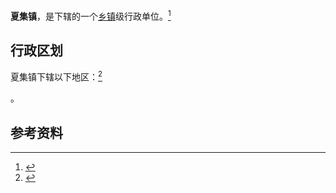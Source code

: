 {{中国乡级行政区|34/04/21/107/000}}

'''夏集镇'''，是{{PRC admin/fullname|34/04/21/107/000|3}}下辖的一个[[乡镇|乡镇]]级行政单位。<ref>{{PRC admin/ref sgc|{{PRC admin/parent|34/04/21/107/000}}}}</ref>

== 行政区划 ==

夏集镇下辖以下地区：<ref>{{PRC admin/ref sgc|34/04/21/107/000}}</ref>

{{PRC admin/children|34/04/21/107/000}}。

== 参考资料 ==

{{reflist}}

{{行政区划小作品}}
{{PRC admin/navcat|34/04/21/107/000}}